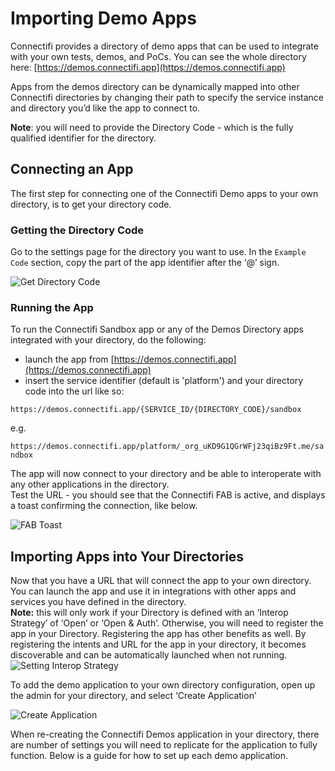 # Importing Demo Apps

Connectifi provides a directory of demo apps that can be used to integrate with your own tests,  demos, and PoCs.  You can see the whole directory here:  [https://demos.connectifi.app](https://demos.connectifi.app)

Apps from the demos directory can be dynamically mapped into other Connectifi directories by changing their path to specify the service instance and directory you’d like the app to connect to.

**Note**: you will need to provide the Directory Code - which is the fully qualified identifier for the directory.  


## Connecting an App

The first step for connecting one of the Connectifi Demo apps to your own directory, is to get your directory code.

### Getting the Directory Code
Go to the settings page for the directory you want to use.  In the `Example Code` section, copy the part of the app identifier after the ‘@’ sign.

![Get Directory Code](../../public/demos/imports/directory-code.png)

### Running the App
To run the Connectifi Sandbox app or any of the Demos Directory apps integrated with your directory, do the following:

- launch the app from [https://demos.connectifi.app](https://demos.connectifi.app)
- insert the service identifier (default is 'platform') and your directory code into the url like so:

`https://demos.connectifi.app/{SERVICE_ID/{DIRECTORY_CODE}/sandbox`

e.g.

`https://demos.connectifi.app/platform/_org_uKD9G1QGrWFj23qiBz9Ft.me/sandbox`

The app will now connect to your directory and be able to interoperate with any other applications in the directory.  
Test the URL - you should see that the Connectifi FAB is active, and displays a toast confirming the connection, like below.

![FAB Toast](../../public/demos/imports/fab-toast.png)

## Importing Apps into Your Directories
Now that you have a URL that will connect the app to your own directory.  You can launch the app and use it in integrations with other apps and services you have defined in the directory.  
**Note:** this will only work if your Directory is defined with an ‘Interop Strategy’ of ‘Open’ or ‘Open & Auth’.  Otherwise, you will need to register the app in your Directory.  Registering the app has other benefits as well.  By registering the intents and URL for the app in your directory, it becomes discoverable and can be automatically launched when not running. 
![Setting Interop Strategy](../../public/demos/imports/interop-strategy.png)

To add the demo application to your own directory configuration, open up the admin for your directory, and select ‘Create Application’

![Create Application](../../public/demos/imports/create-application.png)

When re-creating the Connectifi Demos application in your directory, there are number of settings you will need to replicate for the application to fully function.  Below is a guide for how to set up each demo application.